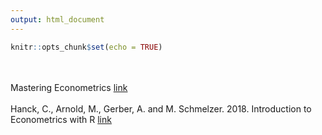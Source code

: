 ```yaml
---
output: html_document
---
```


```r
knitr::opts_chunk$set(echo = TRUE)
```

<br>
<br>
Mastering Econometrics [link](https://mru.org/courses/mastering-econometrics/path-cause-effect)
<br>
<br>
Hanck, C., Arnold, M., Gerber, A. and M. Schmelzer. 2018. Introduction to Econometrics with R [link](https://www.econometrics-with-r.org/)